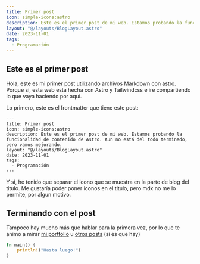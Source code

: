 ```yaml
---
title: Primer post
icon: simple-icons:astro
description: Este es el primer post de mi web. Estamos probando la funcionalidad de contenido de Astro. Aun no está del todo terminado, pero vamos mejorando.
layout: "@/layouts/BlogLayout.astro"
date: 2023-11-01
tags:
  - Programación
---
```


## Este es el primer post

Hola, este es mi primer post utilizando archivos Markdown con astro. Porque si, esta web esta hecha con Astro <Icon name="simple-icons:astro" class="h-6 inline" /> y Tailwindcss <Icon name="mdi:tailwind" class="h-8 inline" /> e ire compartiendo lo que vaya haciendo por aquí.

Lo primero, este es el frontmatter que tiene este post:

```mdx
---
title: Primer post
icon: simple-icons:astro
description: Este es el primer post de mi web. Estamos probando la funcionalidad de contenido de Astro. Aun no está del todo terminado, pero vamos mejorando.
layout: "@/layouts/BlogLayout.astro"
date: 2023-11-01
tags:
  - Programación
---
```

Y si, he tenido que separar el icono que se muestra en la parte de blog del titulo. Me gustaría poder poner iconos en el titulo, pero mdx no me lo permite, por algun motivo.

## Terminando con el post

Tampoco hay mucho más que hablar para la primera vez, por lo que te animo a mirar [mi portfolio](/) u [otros posts](/blog) (si es que hay)

```rs
fn main() {
    println!("Hasta luego!")
}
```